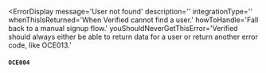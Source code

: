
<ErrorDisplay
  message='User not found'
  description=''
  integrationType=''
  whenThisIsReturned='When Verified cannot find a user.' 
  howToHandle='Fall back to a manual signup flow.'
  youShouldNeverGetThisError='Verified should always either be able to return data for a user or return another error code, like OCE013.'
>
  #### `OCE004`
</ErrorDisplay>